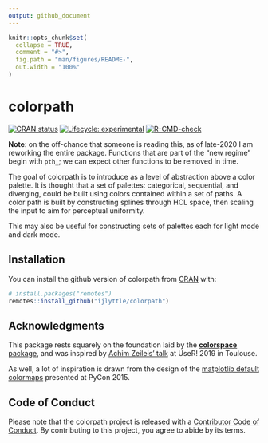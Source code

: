 ```yaml
---
output: github_document 
---
```


<!-- README.md is generated from README.Rmd. Please edit that file -->

```r
knitr::opts_chunk$set(
  collapse = TRUE,
  comment = "#>",
  fig.path = "man/figures/README-",
  out.width = "100%"
)
```

# colorpath

<!-- badges: start -->
[![CRAN status](https://www.r-pkg.org/badges/version/colorpath)](https://CRAN.R-project.org/package=colorpath)
[![Lifecycle: experimental](https://img.shields.io/badge/lifecycle-experimental-orange.svg)](https://www.tidyverse.org/lifecycle/#experimental)
[![R-CMD-check](https://github.com/ijlyttle/colorpath/actions/workflows/R-CMD-check.yaml/badge.svg)](https://github.com/ijlyttle/colorpath/actions/workflows/R-CMD-check.yaml)
<!-- badges: end -->

**Note**: on the off-chance that someone is reading this, as of late-2020 I am reworking the entire package.
Functions that are part of the "new regime" begin with `pth_`; we can expect other functions to be removed in time.

The goal of colorpath is to introduce as a level of abstraction above a color palette. It is thought that a set of palettes: categorical, sequential, and diverging, could be built using colors contained within a set of paths. A color path is built by constructing splines through HCL space, then scaling the input to aim for perceptual uniformity.

This may also be useful for constructing sets of palettes each for light mode and dark mode.

## Installation

You can install the github version of colorpath from [CRAN](https://CRAN.R-project.org) with:

``` r
# install.packages("remotes")
remotes::install_github("ijlyttle/colorpath")
```

## Acknowledgments

This package rests squarely on the foundation laid by the [**colorspace** package](https://cran.r-project.org/web/packages/colorspace/vignettes/colorspace.html), and was inspired by [Achim Zeileis' talk](https://www.youtube.com/watch?v=6bv2IAcNE_c) at UseR! 2019 in Toulouse.

As well, a lot of inspiration is drawn from the design of the [matplotlib default colormaps](https://www.youtube.com/watch?v=xAoljeRJ3lU) presented at PyCon 2015.

## Code of Conduct

Please note that the colorpath project is released with a [Contributor Code of Conduct](https://contributor-covenant.org/version/2/0/CODE_OF_CONDUCT.html). By contributing to this project, you agree to abide by its terms.
